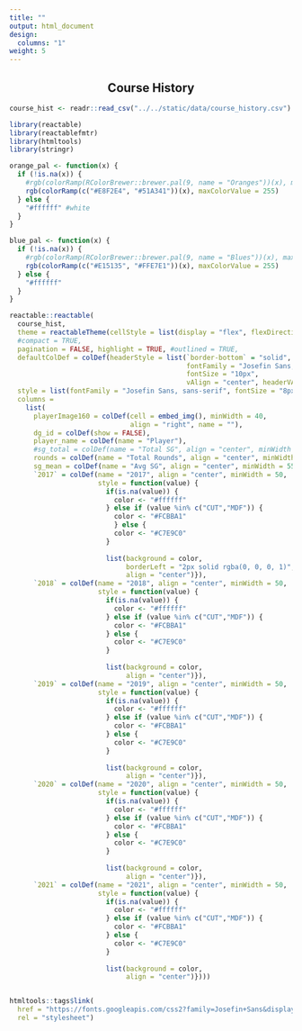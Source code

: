 ```yaml
---
title: ""
output: html_document
design: 
  columns: "1"
weight: 5
---
```


<center> <h2> Course History</h2> </center>

```r
course_hist <- readr::read_csv("../../static/data/course_history.csv")
```



```r
library(reactable)
library(reactablefmtr)
library(htmltools)
library(stringr)

orange_pal <- function(x) {
  if (!is.na(x)) {
    #rgb(colorRamp(RColorBrewer::brewer.pal(9, name = "Oranges"))(x), maxColorValue = 255)
    rgb(colorRamp(c("#E8F2E4", "#51A341"))(x), maxColorValue = 255)
  } else {
    "#ffffff" #white
  }
}

blue_pal <- function(x) {
  if (!is.na(x)) {
    #rgb(colorRamp(RColorBrewer::brewer.pal(9, name = "Blues"))(x), maxColorValue = 255)
    rgb(colorRamp(c("#E15135", "#FFE7E1"))(x), maxColorValue = 255)
  } else {
    "#ffffff"
  }
}


```

<div align="center">

```r
reactable::reactable(
  course_hist, 
  theme = reactableTheme(cellStyle = list(display = "flex", flexDirection = "column", justifyContent = "center")),
  #compact = TRUE, 
  pagination = FALSE, highlight = TRUE, #outlined = TRUE,
  defaultColDef = colDef(headerStyle = list(`border-bottom` = "solid", 
                                            fontFamily = "Josefin Sans, sans-serif",
                                            fontSize = "10px",
                                            vAlign = "center", headerVAlign = "bottom")),
  style = list(fontFamily = "Josefin Sans, sans-serif", fontSize = "8px", maxWidth = 500),
  columns = 
    list(
      playerImage160 = colDef(cell = embed_img(), minWidth = 40,
                              align = "right", name = ""),
      dg_id = colDef(show = FALSE),
      player_name = colDef(name = "Player"),
      #sg_total = colDef(name = "Total SG", align = "center", minWidth = 65),
      rounds = colDef(name = "Total Rounds", align = "center", minWidth = 55),
      sg_mean = colDef(name = "Avg SG", align = "center", minWidth = 55),
      `2017` = colDef(name = "2017", align = "center", minWidth = 50,
                      style = function(value) {
                        if(is.na(value)) {
                          color <- "#ffffff"
                        } else if (value %in% c("CUT","MDF")) {
                          color <- "#FCBBA1"
                          } else {
                          color <- "#C7E9C0"
                        }
                        
                        list(background = color, 
                             borderLeft = "2px solid rgba(0, 0, 0, 1)",
                             align = "center")}),
      `2018` = colDef(name = "2018", align = "center", minWidth = 50,
                      style = function(value) {
                        if(is.na(value)) {
                          color <- "#ffffff"
                        } else if (value %in% c("CUT","MDF")) {
                          color <- "#FCBBA1"
                        } else {
                          color <- "#C7E9C0"
                        }
                        
                        list(background = color, 
                             align = "center")}),
      `2019` = colDef(name = "2019", align = "center", minWidth = 50,
                      style = function(value) {
                        if(is.na(value)) {
                          color <- "#ffffff"
                        } else if (value %in% c("CUT","MDF")) {
                          color <- "#FCBBA1"
                        } else {
                          color <- "#C7E9C0"
                        }
                        
                        list(background = color, 
                             align = "center")}),
      `2020` = colDef(name = "2020", align = "center", minWidth = 50, 
                      style = function(value) {
                        if(is.na(value)) {
                          color <- "#ffffff"
                        } else if (value %in% c("CUT","MDF")) {
                          color <- "#FCBBA1"
                        } else {
                          color <- "#C7E9C0"
                        }
                        
                        list(background = color, 
                             align = "center")}),
      `2021` = colDef(name = "2021", align = "center", minWidth = 50,
                      style = function(value) {
                        if(is.na(value)) {
                          color <- "#ffffff"
                        } else if (value %in% c("CUT","MDF")) {
                          color <- "#FCBBA1"
                        } else {
                          color <- "#C7E9C0"
                        }
                        
                        list(background = color, 
                             align = "center")})))


htmltools::tags$link(
  href = "https://fonts.googleapis.com/css2?family=Josefin+Sans&display=swap", 
  rel = "stylesheet")

```

</div>
